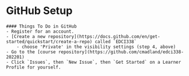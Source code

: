 # GitHub Setup {-}

```block
#### Things To Do in GitHub
- Register for an account.
- [Create a new repository](https://docs.github.com/en/get-started/quickstart/create-a-repo) called `EDCI338`
    - choose 'Private' in the visibility settings (step 4, above)
- Go to the [course repository](https://github.com/cmadland/edci338-202201)
- Click `Issues`, then `New Issue`, then `Get Started` on a Learner Profile for yourself.
```